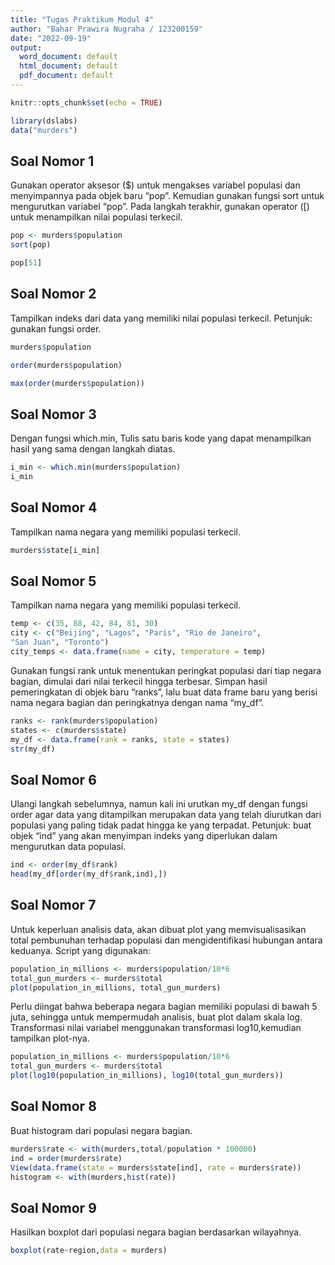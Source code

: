 ---
title: "Tugas Praktikum Modul 4"
author: "Bahar Prawira Nugraha / 123200159"
date: "2022-09-19"
output:
  word_document: default
  html_document: default
  pdf_document: default
---

```{r setup, include=FALSE}
knitr::opts_chunk$set(echo = TRUE)
```

```{r}
library(dslabs)
data("murders")
```

## Soal Nomor 1
Gunakan operator aksesor ($) untuk mengakses variabel populasi dan menyimpannya pada objek baru “pop”. Kemudian gunakan fungsi sort untuk mengurutkan variabel “pop”. Pada langkah terakhir, gunakan operator ([) untuk menampilkan nilai populasi terkecil.

```{r}
pop <- murders$population
sort(pop)
```

```{r}
pop[51]
```

## Soal Nomor 2
Tampilkan indeks dari data yang memiliki nilai populasi terkecil. Petunjuk: gunakan fungsi order.

```{r}
murders$population
```

```{r}
order(murders$population)
```

```{r}
max(order(murders$population))
```

## Soal Nomor 3
Dengan fungsi which.min, Tulis satu baris kode yang dapat menampilkan hasil yang sama dengan langkah diatas.

```{r}
i_min <- which.min(murders$population)
i_min
```

## Soal Nomor 4
Tampilkan nama negara yang memiliki populasi terkecil.

```{r}
murders$state[i_min]
```

## Soal Nomor 5
Tampilkan nama negara yang memiliki populasi terkecil.

```{r}
temp <- c(35, 88, 42, 84, 81, 30)
city <- c("Beijing", "Lagos", "Paris", "Rio de Janeiro",
"San Juan", "Toronto")
city_temps <- data.frame(name = city, temperature = temp)
```

Gunakan fungsi rank untuk menentukan peringkat populasi dari tiap negara bagian, dimulai dari nilai terkecil hingga terbesar. Simpan hasil pemeringkatan di objek baru “ranks”, lalu buat data frame baru yang berisi nama negara bagian dan peringkatnya dengan nama “my_df”.

```{r}
ranks <- rank(murders$population)
states <- c(murders$state)
my_df <- data.frame(rank = ranks, state = states)
str(my_df)
```

## Soal Nomor 6
Ulangi langkah sebelumnya, namun kali ini urutkan my_df dengan fungsi order agar data yang ditampilkan merupakan data yang telah diurutkan dari populasi yang paling tidak padat hingga ke yang terpadat. Petunjuk: buat objek “ind” yang akan menyimpan indeks yang diperlukan dalam mengurutkan data populasi.

```{r}
ind <- order(my_df$rank)
head(my_df[order(my_df$rank,ind),])
```

## Soal Nomor 7
Untuk keperluan analisis data, akan dibuat plot yang memvisualisasikan total pembunuhan terhadap populasi dan mengidentifikasi hubungan antara keduanya. Script yang digunakan:

```{r}
population_in_millions <- murders$population/10*6
total_gun_murders <- murders$total
plot(population_in_millions, total_gun_murders)
```

Perlu diingat bahwa beberapa negara bagian memiliki populasi di bawah 5 juta, sehingga untuk mempermudah analisis, buat plot dalam skala log. Transformasi nilai variabel menggunakan transformasi log10,kemudian tampilkan plot-nya.

```{r}
population_in_millions <- murders$population/10*6
total_gun_murders <- murders$total
plot(log10(population_in_millions), log10(total_gun_murders))
```

## Soal Nomor 8
Buat histogram dari populasi negara bagian.

```{r}
murders$rate <- with(murders,total/population * 100000)
ind = order(murders$rate)
View(data.frame(state = murders$state[ind], rate = murders$rate))
histogram <- with(murders,hist(rate))
```

## Soal Nomor 9
Hasilkan boxplot dari populasi negara bagian berdasarkan wilayahnya.

```{r}
boxplot(rate~region,data = murders)
```

